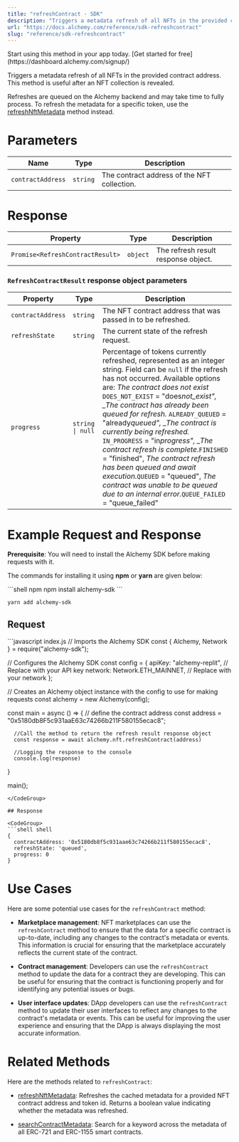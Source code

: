 ```yaml
---
title: "refreshContract - SDK"
description: "Triggers a metadata refresh of all NFTs in the provided contract address. This method is useful after an NFT collection is revealed."
url: "https://docs.alchemy.com/reference/sdk-refreshcontract"
slug: "reference/sdk-refreshcontract"
---
```


<Tip title="Don’t have an API key?" icon="star">
  Start using this method in your app today. [Get started for free](https://dashboard.alchemy.com/signup/)
</Tip>

Triggers a metadata refresh of all NFTs in the provided contract address. This method is useful after an NFT collection is revealed.

Refreshes are queued on the Alchemy backend and may take time to fully process. To refresh the metadata for a specific token, use the [refreshNftMetadata](/reference/sdk-refreshnftmetadata) method instead.

# Parameters

| Name              | Type     | Description                                 |
| ----------------- | -------- | ------------------------------------------- |
| `contractAddress` | `string` | The contract address of the NFT collection. |

# Response

| Property                         | Type     | Description                         |
| -------------------------------- | -------- | ----------------------------------- |
| `Promise<RefreshContractResult>` | `object` | The refresh result response object. |

### `RefreshContractResult` response object parameters

| Property          | Type             | Description                                                                                                                                                                                                                                                                                                                                                                                                                                                                                                                                                                                                                                      |
| ----------------- | ---------------- | ------------------------------------------------------------------------------------------------------------------------------------------------------------------------------------------------------------------------------------------------------------------------------------------------------------------------------------------------------------------------------------------------------------------------------------------------------------------------------------------------------------------------------------------------------------------------------------------------------------------------------------------------ |
| `contractAddress` | `string`         | The NFT contract address that was passed in to be refreshed.                                                                                                                                                                                                                                                                                                                                                                                                                                                                                                                                                                                     |
| `refreshState`    | `string`         | The current state of the refresh request.                                                                                                                                                                                                                                                                                                                                                                                                                                                                                                                                                                                                        |
| `progress`        | `string \| null` | Percentage of tokens currently refreshed, represented as an integer string. Field can be `null` if the refresh has not occurred. Available options are: *The contract does not exist* `DOES_NOT_EXIST` = "does*not\_exist", \_The contract has already been queued for refresh.* `ALREADY_QUEUED` = "already*queued", \_The contract is currently being refreshed.* `IN_PROGRESS` = "in*progress", \_The contract refresh is complete.*`FINISHED` = "finished", *The contract refresh has been queued and await execution.*`QUEUED` = "queued", *The contract was unable to be queued due to an internal error.*`QUEUE_FAILED` = "queue\_failed" |

# Example Request and Response

**Prerequisite**: You will need to install the Alchemy SDK before making requests with it.

The commands for installing it using **npm** or **yarn** are given below:

<CodeGroup>
  ```shell npm
  npm install alchemy-sdk
  ```

  ```shell yarn
  yarn add alchemy-sdk
  ```
</CodeGroup>

## Request

<CodeGroup>
  ```javascript index.js
  // Imports the Alchemy SDK
  const { Alchemy, Network } = require("alchemy-sdk");

  // Configures the Alchemy SDK
  const config = {
      apiKey: "alchemy-replit", // Replace with your API key
      network: Network.ETH_MAINNET, // Replace with your network
  };

  // Creates an Alchemy object instance with the config to use for making requests
  const alchemy = new Alchemy(config);

  const main = async () => {
      // define the contract address
      const address = "0x5180db8F5c931aaE63c74266b211F580155ecac8";

      //Call the method to return the refresh result response object
      const response = await alchemy.nft.refreshContract(address)

      //Logging the response to the console
      console.log(response)
  }

  main();
  ```
</CodeGroup>

## Response

<CodeGroup>
  ```shell shell
  {
    contractAddress: '0x5180db8f5c931aae63c74266b211f580155ecac8',
    refreshState: 'queued',
    progress: 0
  }
  ```
</CodeGroup>

# Use Cases

Here are some potential use cases for the `refreshContract` method:

* **Marketplace management**: NFT marketplaces can use the `refreshContract` method to ensure that the data for a specific contract is up-to-date, including any changes to the contract's metadata or events. This information is crucial for ensuring that the marketplace accurately reflects the current state of the contract.

* **Contract management**: Developers can use the `refreshContract` method to update the data for a contract they are developing. This can be useful for ensuring that the contract is functioning properly and for identifying any potential issues or bugs.

* **User interface updates**: DApp developers can use the `refreshContract` method to update their user interfaces to reflect any changes to the contract's metadata or events. This can be useful for improving the user experience and ensuring that the DApp is always displaying the most accurate information.

# Related Methods

Here are the methods related to `refreshContract`:

* [refreshNftMetadata](/reference/refreshnftmetadata-sdk): Refreshes the cached metadata for a provided NFT contract address and token id. Returns a boolean value indicating whether the metadata was refreshed.

* [searchContractMetadata](/reference/searchcontractmetadata-sdk): Search for a keyword across the metadata of all ERC-721 and ERC-1155 smart contracts.
